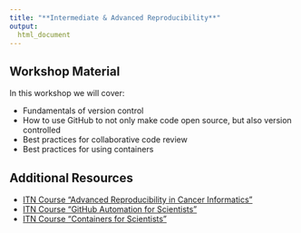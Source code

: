 ```yaml
---
title: "**Intermediate & Advanced Reproducibility**"
output:
  html_document
---
```


## Workshop Material

In this workshop we will cover:

- Fundamentals of version control
- How to use GitHub to not only make code open source, but also version controlled
- Best practices for collaborative code review
- Best practices for using containers

<!--

<div class = "link_button"><a href="{FILL IN}" target="_blank"> Slides Link</a></div>

<div class = "slido_button"><a href="{FILL IN}" target="_blank"> Discussion Link </a></div>

<div class = "resource_button"><a
href="{FILL IN}" target="_blank"> Resource Link </a></div>
<br>

-->

## Additional Resources

- [ITN Course "Advanced Reproducibility in Cancer Informatics"](https://jhudatascience.org/Adv_Reproducibility_in_Cancer_Informatics/introduction.html)
- [ITN Course "GitHub Automation for Scientists"](https://hutchdatascience.org/GitHub_Automation_for_Scientists/)
- [ITN Course "Containers for Scientists"](https://hutchdatascience.org/Containers_for_Scientists/)
